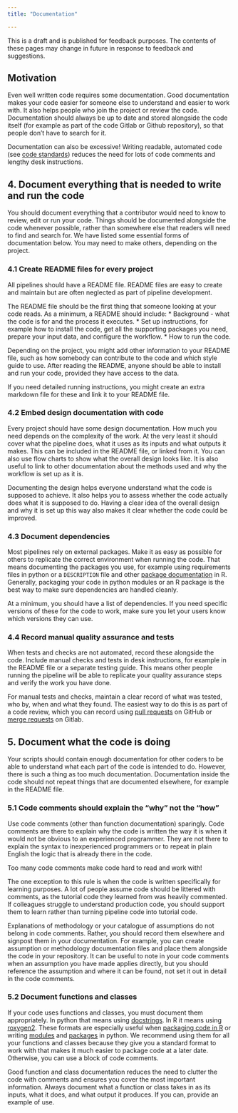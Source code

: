 ```yaml
---
title: "Documentation"

---
```

:::{.callout-note}
This is a draft and is published for feedback purposes. The contents of these pages may change in future in response to feedback and suggestions.
:::

## Motivation

Even well written code requires some documentation. Good documentation makes your code easier for someone else to understand and easier to work with. It also helps people who join the project or review the code. Documentation should always be up to date and stored alongside the code itself (for example as part of the code Gitlab or Github repository), so that people don’t have to search for it.

Documentation can also be excessive! Writing readable, automated code (see [code standards](code_standards.html)) reduces the need for lots of code comments and lengthy desk instructions. 

## 4. Document everything that is needed to write and run the code

You should document everything that a contributor would need to know to review, edit or run your code. Things should be documented alongside the code whenever possible, rather than somewhere else that readers will need to find and search for. We have listed some essential forms of documentation below. You may need to make others, depending on the project.

### 4.1 Create README files for every project
All pipelines should have a README file. README files are easy to create and maintain but are often neglected as part of pipeline development. 

The README file should be the first thing that someone looking at your code reads. As a minimum, a README should include:
*	Background - what the code is for and the process it executes.
*	Set up instructions, for example how to install the code, get all the supporting packages you need, prepare your input data, and configure the workflow.
*	How to run the code. 

Depending on the project, you might add other information to your README file, such as how somebody can contribute to the code and which style guide to use. After reading the README, anyone should be able to install and run your code, provided they have access to the data.

If you need detailed running instructions, you might create an extra markdown file for these and link it to your README file.

### 4.2	Embed design documentation with code
Every project should have some design documentation. How much you need depends on the complexity of the work. At the very least it should cover what the pipeline does, what it uses as its inputs and what outputs it makes. This can be included in the README file, or linked from it. You can also use flow charts to show what the overall design looks like. It is also useful to link to other documentation about the methods used and why the workflow is set up as it is. 

Documenting the design helps everyone understand what the code is supposed to achieve. It also helps you to assess whether the code actually does what it is supposed to do. Having a clear idea of the overall design and why it is set up this way also makes it clear whether the code could be improved.

### 4.3 Document dependencies
Most pipelines rely on external packages. Make it as easy as possible for others to replicate the correct environment when running the code. That means documenting the packages you use, for example using requirements files in python or a `DESCRIPTION` file and other [package documentation](https://r-pkgs.org/) in R. Generally, packaging your code in python modules or an R package is the best way to make sure dependencies are handled cleanly.

At a minimum, you should have a list of dependencies. If you need specific versions of these for the code to work, make sure you let your users know which versions they can use. 

### 4.4 Record manual quality assurance and tests
When tests and checks are not automated, record these alongside the code. Include manual checks and tests in desk instructions, for example in the README file or a separate testing guide. This means other people running the pipeline will be able to replicate your quality assurance steps and verify the work you have done.

For manual tests and checks, maintain a clear record of what was tested, who by, when and what they found. The easiest way to do this is as part of a code review, which you can record using [pull requests](https://docs.github.com/en/pull-requests/collaborating-with-pull-requests/proposing-changes-to-your-work-with-pull-requests/about-pull-requests) on GitHub or [merge requests](https://docs.gitlab.com/ee/user/project/merge_requests/) on Gitlab.

## 5. Document what the code is doing

Your scripts should contain enough documentation for other coders to be able to understand what each part of the code is intended to do. However, there is such a thing as too much documentation. Documentation inside the code should not repeat things that are documented elsewhere, for example in the README file.

### 5.1 Code comments should explain the “why” not the “how”
Use code comments (other than function documentation) sparingly. Code comments are there to explain why the code is written the way it is when it would not be obvious to an experienced programmer. They are not there to explain the syntax to inexperienced programmers or to repeat in plain English the logic that is already there in the code. 

::: {.callout-tip} 
Too many code comments make code hard to read and work with! 

The one exception to this rule is when the code is written specifically for learning purposes. A lot of people assume code should be littered with comments, as the tutorial code they learned from was heavily commented. If colleagues struggle to understand production code, you should support them to learn rather than turning pipeline code into tutorial code.
:::

Explanations of methodology or your catalogue of assumptions do not belong in code comments. Rather, you should record them elsewhere and signpost them in your documentation. For example, you can create assumption or methodology documentation files and place them alongside the code in your repository. It can be useful to note in your code comments when an assumption you have made applies directly, but you should reference the assumption and where it can be found, not set it out in detail in the code comments.

### 5.2 Document functions and classes
If your code uses functions and classes, you must document them appropriately. In python that means using [docstrings](https://peps.python.org/pep-0257/). In R it means using [roxygen2](https://roxygen2.r-lib.org/). These formats are especially useful when [packaging code in R](https://r-pkgs.org/) or writing [modules](https://www.learnpython.org/en/Modules_and_Packages) and [packages](https://py-pkgs.org/) in python. We recommend using them for all your functions and classes because they give you a standard format to work with that makes it much easier to package code at a later date. Otherwise, you can use a block of code comments.

Good function and class documentation reduces the need to clutter the code with comments and ensures you cover the most important information. Always document what a function or class takes in as its inputs, what it does, and what output it produces. If you can, provide an example of use.
